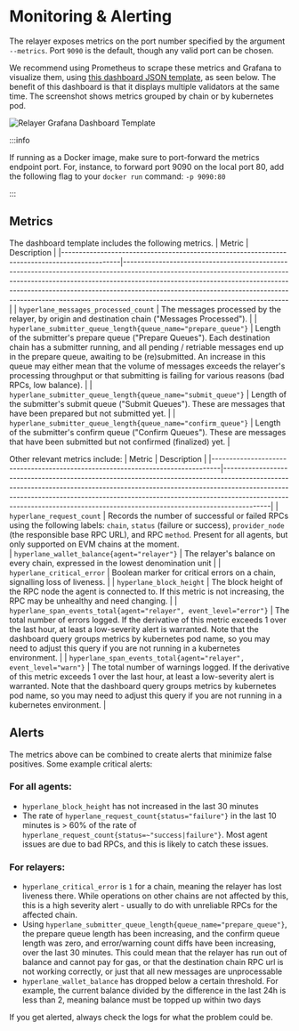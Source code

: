 # Monitoring & Alerting

The relayer exposes metrics on the port number specified by the argument `--metrics`. Port `9090` is the default, though any valid port can be chosen. 

We recommend using Prometheus to scrape these metrics and Grafana to visualize them, using [this dashboard JSON template](https://github.com/hyperlane-xyz/hyperlane-monorepo/blob/2f7f714c5b698fedcead9825f52da6ef95f96be1/tools/grafana/easy-relayer-dashboard-template.json), as seen below. The benefit of this dashboard is that it displays multiple validators at the same time. The screenshot shows metrics grouped by chain or by kubernetes pod.

![Relayer Grafana Dashboard Template](/img/dashboard-template-relayer.png)

:::info

If running as a Docker image, make sure to port-forward the metrics endpoint port. For, instance, to forward port 9090 on the local port 80, add the following flag to your `docker run` command: `-p 9090:80`

:::

## Metrics

The dashboard template includes the following metrics.
| Metric                                                                                       | Description                                                                                                                                                                                                                                                                                                                                                          |
|----------------------------------------------------------------------------------------------|----------------------------------------------------------------------------------------------------------------------------------------------------------------------------------------------------------------------------------------------------------------------------------------------------------------------------------------------------------------------|
| `hyperlane_messages_processed_count`                                                         | The messages processed by the relayer, by origin and destination chain ("Messages Processed").                                                                                                                                                                                                                                                                       |
| `hyperlane_submitter_queue_length{queue_name="prepare_queue"}`                               | Length of the submitter's prepare queue ("Prepare Queues"). Each destination chain has a submitter running, and all pending / retriable messages end up in the prepare queue, awaiting to be (re)submitted. An increase in this queue may either mean that the volume of messages exceeds the relayer's processing throughput or that submitting is failing for various reasons (bad RPCs, low balance).   |
| `hyperlane_submitter_queue_length{queue_name="submit_queue"}`                                | Length of the submitter's submit queue ("Submit Queues"). These are messages that have been prepared but not submitted yet.                                                                                                                                                                                                                                          |
| `hyperlane_submitter_queue_length{queue_name="confirm_queue"}`                               | Length of the submitter's confirm queue ("Confirm Queues"). These are messages that have been submitted but not confirmed (finalized) yet.                                                                                                                                                                                                                            |

Other relevant metrics include:
| Metric                                                                         | Description                                                                                                                                                                                                                                                                                                                         |
|--------------------------------------------------------------------------------|-------------------------------------------------------------------------------------------------------------------------------------------------------------------------------------------------------------------------------------------------------------------------------------------------------------------------------------|
| `hyperlane_request_count`                                                      | Records the number of successful or failed RPCs using the following labels: `chain`, `status` (failure or success), `provider_node` (the responsible base RPC URL), and RPC `method`. Present for all agents, but only supported on EVM chains at the moment.                  
| `hyperlane_wallet_balance{agent="relayer"}`                                    | The relayer's balance on every chain, expressed in the lowest denomination unit                                                                                                                                                                                                                                                     |
| `hyperlane_critical_error`                                                     | Boolean marker for critical errors on a chain, signalling loss of liveness.                                                                                                                                                                                                                                                     |
| `hyperlane_block_height`                                                       | The block height of the RPC node the agent is connected to. If this metric is not increasing, the RPC may be unhealthy and need changing.                                                                                                                                                                                           |
| `hyperlane_span_events_total{agent="relayer", event_level="error"}`            | The total number of errors logged. If the derivative of this metric exceeds 1 over the last hour, at least a low-severity alert is warranted. Note that the dashboard query groups metrics by kubernetes pod name, so you may need to adjust this query if you are not running in a kubernetes environment.                                                             |
| `hyperlane_span_events_total{agent="relayer", event_level="warn"}`             | The total number of warnings logged. If the derivative of this metric exceeds 1 over the last hour, at least a low-severity alert is warranted. Note that the dashboard query groups metrics by kubernetes pod name, so you may need to adjust this query if you are not running in a kubernetes environment.                                                            |


## Alerts
The metrics above can be combined to create alerts that minimize false positives. Some example critical alerts:

### For all agents:
- `hyperlane_block_height` has not increased in the last 30 minutes
- The rate of `hyperlane_request_count{status="failure"}` in the last 10 minutes is > 60% of the rate of `hyperlane_request_count{status=~"success|failure"}`. Most agent issues are due to bad RPCs, and this is likely to catch these issues.

### For relayers:
- `hyperlane_critical_error` is `1` for a chain, meaning the relayer has lost liveness there. While operations on other chains are not affected by this, this is a high severity alert - usually to do with unreliable RPCs for the affected chain.
- Using `hyperlane_submitter_queue_length{queue_name="prepare_queue"}`, the prepare queue length has been increasing, and the confirm queue length was zero, and error/warning count diffs have been increasing, over the last 30 minutes. This could mean that the relayer has run out of balance and cannot pay for gas, or that the destination chain RPC url is not working correctly, or just that all new messages are unprocessable
- `hyperlane_wallet_balance` has dropped below a certain threshold. For example, the current balance divided by the difference in the last 24h is less than 2, meaning balance must be topped up within two days

If you get alerted, always check the logs for what the problem could be.
